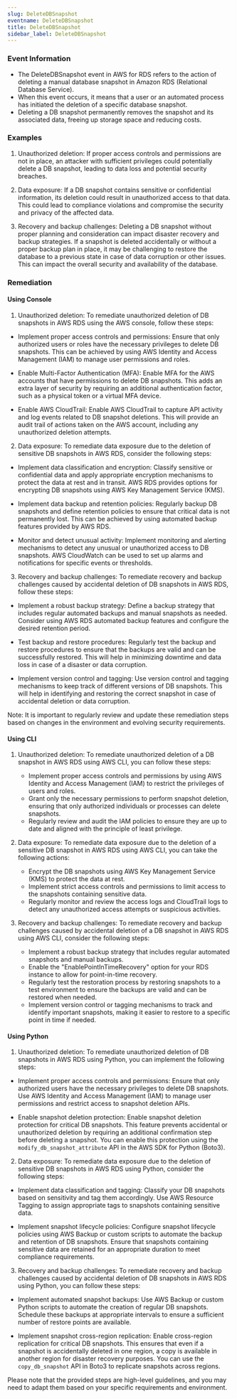 ```yaml
--- 
slug: DeleteDBSnapshot
eventname: DeleteDBSnapshot
title: DeleteDBSnapshot
sidebar_label: DeleteDBSnapshot
---
```

                       
### Event Information

- The DeleteDBSnapshot event in AWS for RDS refers to the action of deleting a manual database snapshot in Amazon RDS (Relational Database Service).
- When this event occurs, it means that a user or an automated process has initiated the deletion of a specific database snapshot.
- Deleting a DB snapshot permanently removes the snapshot and its associated data, freeing up storage space and reducing costs.


### Examples

1. Unauthorized deletion: If proper access controls and permissions are not in place, an attacker with sufficient privileges could potentially delete a DB snapshot, leading to data loss and potential security breaches.

2. Data exposure: If a DB snapshot contains sensitive or confidential information, its deletion could result in unauthorized access to that data. This could lead to compliance violations and compromise the security and privacy of the affected data.

3. Recovery and backup challenges: Deleting a DB snapshot without proper planning and consideration can impact disaster recovery and backup strategies. If a snapshot is deleted accidentally or without a proper backup plan in place, it may be challenging to restore the database to a previous state in case of data corruption or other issues. This can impact the overall security and availability of the database.

### Remediation

#### Using Console

1. Unauthorized deletion: To remediate unauthorized deletion of DB snapshots in AWS RDS using the AWS console, follow these steps:

- Implement proper access controls and permissions: Ensure that only authorized users or roles have the necessary privileges to delete DB snapshots. This can be achieved by using AWS Identity and Access Management (IAM) to manage user permissions and roles.

- Enable Multi-Factor Authentication (MFA): Enable MFA for the AWS accounts that have permissions to delete DB snapshots. This adds an extra layer of security by requiring an additional authentication factor, such as a physical token or a virtual MFA device.

- Enable AWS CloudTrail: Enable AWS CloudTrail to capture API activity and log events related to DB snapshot deletions. This will provide an audit trail of actions taken on the AWS account, including any unauthorized deletion attempts.

2. Data exposure: To remediate data exposure due to the deletion of sensitive DB snapshots in AWS RDS, consider the following steps:

- Implement data classification and encryption: Classify sensitive or confidential data and apply appropriate encryption mechanisms to protect the data at rest and in transit. AWS RDS provides options for encrypting DB snapshots using AWS Key Management Service (KMS).

- Implement data backup and retention policies: Regularly backup DB snapshots and define retention policies to ensure that critical data is not permanently lost. This can be achieved by using automated backup features provided by AWS RDS.

- Monitor and detect unusual activity: Implement monitoring and alerting mechanisms to detect any unusual or unauthorized access to DB snapshots. AWS CloudWatch can be used to set up alarms and notifications for specific events or thresholds.

3. Recovery and backup challenges: To remediate recovery and backup challenges caused by accidental deletion of DB snapshots in AWS RDS, follow these steps:

- Implement a robust backup strategy: Define a backup strategy that includes regular automated backups and manual snapshots as needed. Consider using AWS RDS automated backup features and configure the desired retention period.

- Test backup and restore procedures: Regularly test the backup and restore procedures to ensure that the backups are valid and can be successfully restored. This will help in minimizing downtime and data loss in case of a disaster or data corruption.

- Implement version control and tagging: Use version control and tagging mechanisms to keep track of different versions of DB snapshots. This will help in identifying and restoring the correct snapshot in case of accidental deletion or data corruption.

Note: It is important to regularly review and update these remediation steps based on changes in the environment and evolving security requirements.

#### Using CLI

1. Unauthorized deletion: To remediate unauthorized deletion of a DB snapshot in AWS RDS using AWS CLI, you can follow these steps:
   - Implement proper access controls and permissions by using AWS Identity and Access Management (IAM) to restrict the privileges of users and roles.
   - Grant only the necessary permissions to perform snapshot deletion, ensuring that only authorized individuals or processes can delete snapshots.
   - Regularly review and audit the IAM policies to ensure they are up to date and aligned with the principle of least privilege.

2. Data exposure: To remediate data exposure due to the deletion of a sensitive DB snapshot in AWS RDS using AWS CLI, you can take the following actions:
   - Encrypt the DB snapshots using AWS Key Management Service (KMS) to protect the data at rest.
   - Implement strict access controls and permissions to limit access to the snapshots containing sensitive data.
   - Regularly monitor and review the access logs and CloudTrail logs to detect any unauthorized access attempts or suspicious activities.

3. Recovery and backup challenges: To remediate recovery and backup challenges caused by accidental deletion of a DB snapshot in AWS RDS using AWS CLI, consider the following steps:
   - Implement a robust backup strategy that includes regular automated snapshots and manual backups.
   - Enable the "EnablePointInTimeRecovery" option for your RDS instance to allow for point-in-time recovery.
   - Regularly test the restoration process by restoring snapshots to a test environment to ensure the backups are valid and can be restored when needed.
   - Implement version control or tagging mechanisms to track and identify important snapshots, making it easier to restore to a specific point in time if needed.

#### Using Python

1. Unauthorized deletion: To remediate unauthorized deletion of DB snapshots in AWS RDS using Python, you can implement the following steps:

- Implement proper access controls and permissions: Ensure that only authorized users have the necessary privileges to delete DB snapshots. Use AWS Identity and Access Management (IAM) to manage user permissions and restrict access to snapshot deletion APIs.

- Enable snapshot deletion protection: Enable snapshot deletion protection for critical DB snapshots. This feature prevents accidental or unauthorized deletion by requiring an additional confirmation step before deleting a snapshot. You can enable this protection using the `modify_db_snapshot_attribute` API in the AWS SDK for Python (Boto3).

2. Data exposure: To remediate data exposure due to the deletion of sensitive DB snapshots in AWS RDS using Python, consider the following steps:

- Implement data classification and tagging: Classify your DB snapshots based on sensitivity and tag them accordingly. Use AWS Resource Tagging to assign appropriate tags to snapshots containing sensitive data.

- Implement snapshot lifecycle policies: Configure snapshot lifecycle policies using AWS Backup or custom scripts to automate the backup and retention of DB snapshots. Ensure that snapshots containing sensitive data are retained for an appropriate duration to meet compliance requirements.

3. Recovery and backup challenges: To remediate recovery and backup challenges caused by accidental deletion of DB snapshots in AWS RDS using Python, you can follow these steps:

- Implement automated snapshot backups: Use AWS Backup or custom Python scripts to automate the creation of regular DB snapshots. Schedule these backups at appropriate intervals to ensure a sufficient number of restore points are available.

- Implement snapshot cross-region replication: Enable cross-region replication for critical DB snapshots. This ensures that even if a snapshot is accidentally deleted in one region, a copy is available in another region for disaster recovery purposes. You can use the `copy_db_snapshot` API in Boto3 to replicate snapshots across regions.

Please note that the provided steps are high-level guidelines, and you may need to adapt them based on your specific requirements and environment.


 